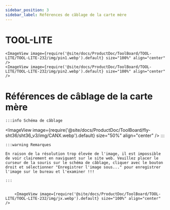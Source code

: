 ```yaml
---
sidebar_position: 3
sidebar_label: Références de câblage de la carte mère
---
```


# TOOL-LITE

    <ImageView image={require('@site/docs/ProductDoc/ToolBoard/TOOL-LITE/TOOL-LITE-232/img/pin1.webp').default} size="100%" align="center" />
    <ImageView image={require('@site/docs/ProductDoc/ToolBoard/TOOL-LITE/TOOL-LITE-232/img/pin2.webp').default} size="100%" align="center" />


# Références de câblage de la carte mère
    :::info Schéma de câblage
<ImageView image={require('@site/docs/ProductDoc/ToolBoard/fly-sht36/sht36_v3/img/CANX.webp').default} size="50%" align="center" />
    :::

    :::warning Remarques

    En raison de la résolution trop élevée de l'image, il est impossible de voir clairement en naviguant sur le site web. Veuillez placer le curseur de la souris sur le schéma de câblage, cliquer avec le bouton droit et sélectionner "Enregistrer l'image sous..." pour enregistrer l'image sur le bureau et l'examiner !!!

    :::


        <ImageView image={require('@site/docs/ProductDoc/ToolBoard/TOOL-LITE/TOOL-LITE-232/img/jx.webp').default} size="100%" align="center" />